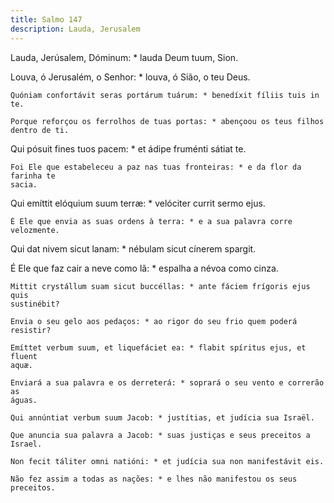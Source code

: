 ```yaml
---
title: Salmo 147
description: Lauda, Jerusalem
---
```


<div class="side-by-side not-content">

Lauda, Jerúsalem, Dóminum: * lauda Deum tuum, Sion.

Louva, ó Jerusalém, o Senhor: * louva, ó Sião, o teu Deus.

    Quóniam confortávit seras portárum tuárum: * benedíxit fíliis tuis in te.

    Porque reforçou os ferrolhos de tuas portas: * abençoou os teus filhos
    dentro de ti.

Qui pósuit fines tuos pacem: * et ádipe fruménti sátiat te.

    Foi Ele que estabeleceu a paz nas tuas fronteiras: * e da flor da farinha te
    sacia.

Qui emíttit elóquium suum terræ: * velóciter currit sermo ejus.

    É Ele que envia as suas ordens à terra: * e a sua palavra corre velozmente.

Qui dat nivem sicut lanam: * nébulam sicut cínerem spargit.

É Ele que faz cair a neve como lã: * espalha a névoa como cinza.

    Mittit crystállum suam sicut buccéllas: * ante fáciem frígoris ejus quis
    sustinébit?

    Envia o seu gelo aos pedaços: * ao rigor do seu frio quem poderá resistir?

    Emíttet verbum suum, et liquefáciet ea: * flabit spíritus ejus, et fluent
    aquæ.

    Enviará a sua palavra e os derreterá: * soprará o seu vento e correrão as
    águas.

    Qui annúntiat verbum suum Jacob: * justítias, et judícia sua Israël.

    Que anuncia sua palavra a Jacob: * suas justiças e seus preceitos a Israel.

    Non fecit táliter omni natióni: * et judícia sua non manifestávit eis.

    Não fez assim a todas as nações: * e lhes não manifestou os seus preceitos.

</div>
